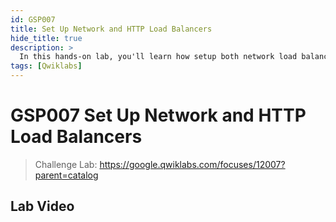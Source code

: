 ```yaml
---
id: GSP007
title: Set Up Network and HTTP Load Balancers
hide_title: true
description: >
  In this hands-on lab, you'll learn how setup both network load balancers and HTTP load balancers for your application running in Compute Engine virtual machines.
tags: [Qwiklabs]
---
```


<head>
  <meta name="keywords" content={require("../seo/keywords").add(`GSP007`)} />
</head>

<!-- Do Not Update Above -->

# GSP007 Set Up Network and HTTP Load Balancers

> Challenge Lab: https://google.qwiklabs.com/focuses/12007?parent=catalog


## Lab Video

<YouTubeVideo id="HjX31YQ5q_I"/>